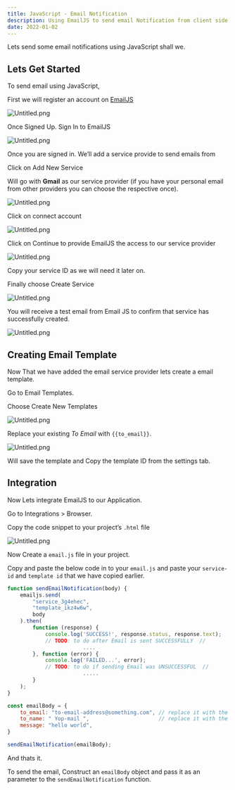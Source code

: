 ```yaml
---
title: JavaScript - Email Notification
description: Using EmailJS to send email Notification from client side.
date: 2022-01-02
---
```


Lets send some email notifications using JavaScript shall we.


## Lets Get Started


To send email using JavaScript, 


First we will register an account on [EmailJS](https://dashboard.emailjs.com/sign-up)


![Untitled.png](https://res.cloudinary.com/duvqgequx/image/upload/v1693083611/portfolio-v2/9bb4b16a-e715-4df5-8f0a-7df6b00e405d_sufmir.png)


Once Signed Up. Sign In to EmailJS


![Untitled.png](https://res.cloudinary.com/duvqgequx/image/upload/v1693083613/portfolio-v2/37425844-1073-4f5d-8d0e-48fa152b73e5_wuzu86.png)


Once you are signed in. We’ll add a service provide to send emails from


Click on Add New Service


Will go with **Gmail** as our service provider (if you have your personal email from other providers you can choose the respective once).


![Untitled.png](https://res.cloudinary.com/duvqgequx/image/upload/v1693083614/portfolio-v2/761e3a40-38b2-4166-a4d2-5949c0b8f2ee_lwouth.png)


Click on connect account


![Untitled.png](https://res.cloudinary.com/duvqgequx/image/upload/v1693083616/portfolio-v2/4f2ffac3-9693-4766-931e-8fbe06242522_rdmamp.png)


Click on Continue to provide EmailJS the access to our service provider 


![Untitled.png](https://res.cloudinary.com/duvqgequx/image/upload/v1693083617/portfolio-v2/08769371-7a2c-43fd-a48e-224bd57af934_auocia.png)


Copy your service ID as we will need it later on.


Finally choose Create Service


![Untitled.png](https://res.cloudinary.com/duvqgequx/image/upload/v1693083619/portfolio-v2/bfbe8b27-944f-4290-9872-160637fbfce8_ptzmnr.png)


You will receive a test email from Email JS to confirm that service has successfully created.


![Untitled.png](https://res.cloudinary.com/duvqgequx/image/upload/v1693083621/portfolio-v2/48ad16c8-b59d-4e7d-a6a3-beebc1661598_v2xsy9.png)


## Creating Email Template


Now That we have added the email service provider lets create a email template.


Go to Email Templates. 


Choose Create New Templates


![Untitled.png](https://res.cloudinary.com/duvqgequx/image/upload/v1693083623/portfolio-v2/9d9079dc-8f4f-4f01-bb7b-973c8901ebcb_n6hnbi.png)


Replace your existing _To Email_ with `{{to_email}}`.


![Untitled.png](https://res.cloudinary.com/duvqgequx/image/upload/v1693083624/portfolio-v2/9247bfb9-a557-4b58-9db6-75a088c030e1_srblm0.png)


Will save the template and Copy the template ID from the settings tab.


## Integration


Now Lets integrate EmailJS to our Application.


Go to Integrations > Browser.


Copy the code snippet to your project’s `.html` file


![Untitled.png](https://res.cloudinary.com/duvqgequx/image/upload/v1693083626/portfolio-v2/7458f2e6-4945-4d05-bf96-bc5cd16d74c6_xzt5xe.png)


Now Create a `email.js` file in your project. 


Copy and paste the below code in to your `email.js` and paste your `service-id` and `template id` that we have copied earlier. 


```javascript
function sendEmailNotification(body) {
    emailjs.send(
        "service_3g4ehec",
        "template_ikz4w6w",
        body
    ).then(
        function (response) {
            console.log('SUCCESS!', response.status, response.text);
            // TODO: to do after Email is sent SUCCESSFULLY  //
						....
        }, function (error) {
            console.log('FAILED...', error);
            // TODO: to do if sending Email was UNSUCCESSFUL  //
						.....
        }
    );
}

const emailBody = {
    to_email: "to-email-address@something.com", // replace it with the receiver's email address
    to_name: " Yop-mail ",                      // replace it with the receiver's name
    message: "hello world",
}

sendEmailNotification(emailBody);
```


And thats it. 


To send the email, Construct an `emailBody` object and pass it as an parameter to the `sendEmailNotification` function.

